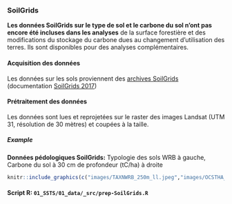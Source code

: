 

### SoilGrids

**Les données SoilGrids sur le type de sol et le carbone du sol n'ont pas encore été incluses dans les analyses** de la surface forestière et des modifications du stockage du carbone dues au changement d'utilisation des terres. Ils sont disponibles pour des analyses complémentaires. 

#### Acquisition des données

Les données sur les sols proviennent des [archives SoilGrids](https://files.isric.org/soilgrids/data/recent/) (documentation [SoilGrids 2017](https://www.isric.org/explore/soilgrids/faq-soilgrids-2017))


#### Prétraitement des données

Les données sont lues et reprojetées sur le raster des images Landsat (UTM 31, résolution de 30 mètres) et coupées à la taille.


##### Example {-}

**Données pédologiques SoilGrids:** Typologie des sols WRB à gauche, Carbone du sol à 30 cm de profondeur (tC/ha) à droite

```r
knitr::include_graphics(c("images/TAXNWRB_250m_ll.jpeg","images/OCSTHA_M_30cm_250m_ll.jpeg"))
``` 


#### Script R: `01_SSTS/01_data/_src/prep-SoilGrids.R` {-}
```r
```

